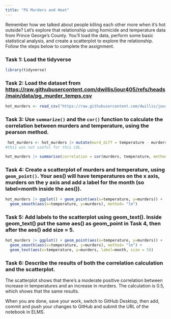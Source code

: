 ```yaml
---
title: "PG Murders and Heat"
---
```


Remember how we talked about people killing each other more when it's hot outside? Let's explore that relationship using homicide and temperature data from Prince George's County. You'll load the data, perform some basic statistical analysis, and create a scatterplot to explore the relationship. Follow the steps below to complete the assignment.

### Task 1: Load the tidyverse

```r
library(tidyverse)
```

### Task 2: Load the dataset from [https://raw.githubusercontent.com/dwillis/jour405/refs/heads/main/data/pg_murder_temps.csv](https://raw.githubusercontent.com/dwillis/jour405/refs/heads/main/data/pg_murder_temps.csv)
```r

hot_murders <- read_csv("https://raw.githubusercontent.com/dwillis/jour405/refs/heads/main/data/pg_murder_temps.csv")

```

### Task 3: Use `summarize()` and the `cor()` function to calculate the correlation between murders and temperature, using the pearson method.

```r
 hot_murders <- hot_murders |> mutate(murd_diff = temperature - murders)
#this was not useful for this LOL.
```

```r
hot_murders |> summarise(correlation = cor(murders, temperature, method = "pearson"))
```

### Task 4: Create a scatterplot of murders and temperature, using `geom_point()`. Your aes() will have temperatures on the x axis, murders on the y axis and add a label for the month (so label=month inside the aes()).

```r

hot_murders |> ggplot() + geom_point(aes(x=temperature, y=murders)) + 
  geom_smooth(aes(x=temperature, y=murders), method= "lm")


```


### Task 5: Add labels to the scatterplot using geom_text(). Inside geom_text() put the same aes() as geom_point in Task 4, then after the aes() add size = 5.

```r

hot_murders |> ggplot() + geom_point(aes(x=temperature, y=murders)) + 
  geom_smooth(aes(x=temperature, y=murders), method= "lm") +
  geom_text(aes(x=temperature, y=murders, label=month, size = 5))
```

### Task 6: Describe the results of both the correlation calculation and the scatterplot.

The scatterplot shows that there's a moderate positive correlation between
increase in temperatures and an increase in murders. The calculation is 0.5, which
shows that the same results. 

When you are done, save your work, switch to GitHub Desktop, then add, commit and push your changes to GitHub and submit the URL of the notebook in ELMS.
